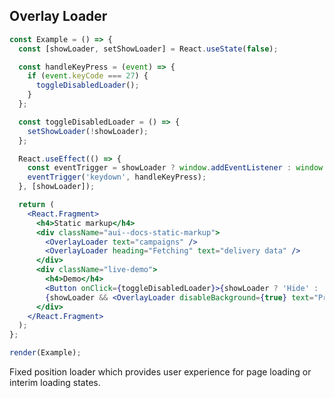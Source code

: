 
## Overlay Loader

```jsx live={true}
const Example = () => {
  const [showLoader, setShowLoader] = React.useState(false);

  const handleKeyPress = (event) => {
    if (event.keyCode === 27) {
      toggleDisabledLoader();
    }
  };

  const toggleDisabledLoader = () => {
    setShowLoader(!showLoader);
  };

  React.useEffect(() => {
    const eventTrigger = showLoader ? window.addEventListener : window.removeEventListener;
    eventTrigger('keydown', handleKeyPress);
  }, [showLoader]);

  return (
    <React.Fragment>
      <h4>Static markup</h4>
      <div className="aui--docs-static-markup">
        <OverlayLoader text="campaigns" />
        <OverlayLoader heading="Fetching" text="delivery data" />
      </div>
      <div className="live-demo">
        <h4>Demo</h4>
        <Button onClick={toggleDisabledLoader}>{showLoader ? 'Hide' : 'Show'} Loader (disabled background)</Button>
        {showLoader && <OverlayLoader disableBackground={true} text="Press esc to hide" />}
      </div>
    </React.Fragment>
  );
};

render(Example);
```

<DesignNotes>
  Fixed position loader which provides user experience for page loading or interim loading states.
</DesignNotes>
<Props componentName="OverlayLoader" />
